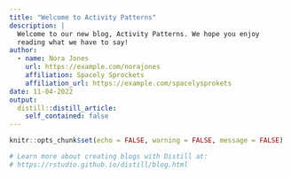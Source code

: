 ```yaml
---
title: "Welcome to Activity Patterns"
description: |
  Welcome to our new blog, Activity Patterns. We hope you enjoy 
  reading what we have to say!
author:
  - name: Nora Jones 
    url: https://example.com/norajones
    affiliation: Spacely Sprockets
    affiliation_url: https://example.com/spacelysprokets
date: 11-04-2022
output:
  distill::distill_article:
    self_contained: false
---
```


```r
knitr::opts_chunk$set(echo = FALSE, warning = FALSE, message = FALSE)

# Learn more about creating blogs with Distill at:
# https://rstudio.github.io/distill/blog.html

```



